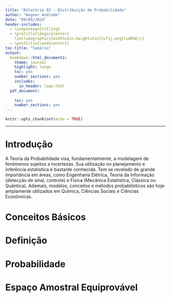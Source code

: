 ```yaml
---
title: "Relatório 03 - Distribuição de Probabilidade"
author: "Wagner Andrade"
date: "09/09/2024"
header-includes:
  - \usepackage{titling}
  - \pretitle{\begin{center}
    \includegraphics[width=2in,height=2in]{ufsj.png}\LARGE\\}
  - \posttitle{\end{center}}
toc-title: "Sumário"
output:
  bookdown::html_document2: 
    theme: journal
    highlight: tango
    toc: yes
    number_sections: yes
    includes:
      in_header: logo.html
  pdf_document:
    
    toc: yes
    number_sections: yes
---
```


```r
knitr::opts_chunk$set(echo = TRUE)
```
--- 

# Introdução

A Teoria da Probabilidade visa, fundamentalmente, a modelagem de fenômenos sujeitos a incertezas. Sua utilização no planejamento e inferência estatística é bastante conhecida. Tem se revelado de grande importância em áreas, como Engenharia Elétrica, Teoria da Informação (detecção de sinal, controle) e Física (Mecânica Estatística, Clássica ou Quântica). Ademais, modelos, conceitos e métodos probabilísticos são hoje amplamente utilizados em Química, Ciências Sociais e Ciências Econômicas.

# Conceitos Básicos
# Definição
# Probabilidade
# Espaço Amostral Equiprovável

 

